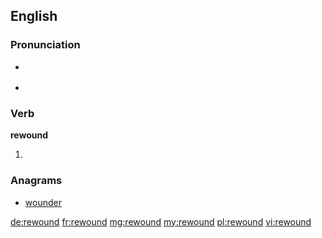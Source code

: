 ==English==

===Pronunciation===
* {{a|US}} {{IPA|/ɹi.waʊnd/|lang=en}}
* {{rhymes|aʊnd|lang=en}}

===Verb===
'''rewound'''

# {{en-past of|rewind}}

===Anagrams===
* [[wounder#English|wounder]]

[[de:rewound]]
[[fr:rewound]]
[[mg:rewound]]
[[my:rewound]]
[[pl:rewound]]
[[vi:rewound]]